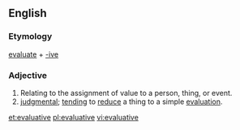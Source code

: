==English==

===Etymology===
[[evaluate]] + [[-ive]]
===Adjective===
{{en-adj}}
# Relating to the assignment of value to a person, thing, or event.
# [[judgmental]]; [[tending]] to [[reduce]] a thing to a simple [[evaluation]].

[[et:evaluative]]
[[pl:evaluative]]
[[vi:evaluative]]